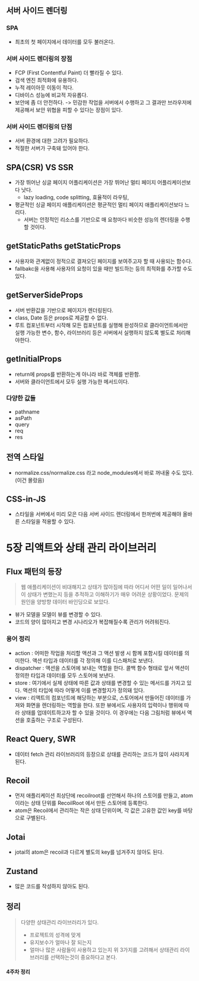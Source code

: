 ## 서버 사이드 렌더링

### SPA

- 최초의 첫 페이지에서 데이터를 모두 불러온다.

### 서버 사이드 렌더링의 장점

- FCP (First Contentful Paint) 더 빨라질 수 있다.
- 검색 엔진 최적화에 유용하다.
- 누적 레이아웃 이동이 적다.
- 디바이스 성능에 비교적 자유롭다.
- 보안에 좀 더 안전하다. -> 민감한 작업을 서버에서 수행하고 그 결과만 브라우저에 제공해서 보안 위협을 피할 수 있다는 장점이 있다.

### 서버 사이드 렌더링의 단점

- 서버 환경에 대한 고려가 필요하다.
- 적절한 서버가 구축돼 있어야 한다.

## SPA(CSR) VS SSR

- 가장 뛰어난 싱글 페이지 어플리케이션은 가장 뛰어난 멀티 페이지 어플리케이션보다 낫다.
  - lazy loading, code splitting, 효율적이 라우팅,
- 평균적인 싱글 페이지 애플리케이션은 평균적인 멀티 페이지 애플리케이션보다 느리다.
  - 서버는 안정적인 리소스를 기반으로 매 요청마다 비슷한 성능의 렌더링을 수행할 것이다.

## getStaticPaths getStaticProps

- 사용자와 관계없이 정적으로 결져오딘 페이지를 보여주고자 할 때 사용되는 함수다.
- fallbakc을 사용해 사용자의 요청이 있을 때만 빌드하는 등의 최적화를 추가할 수도 있다.

## getServerSideProps

- 서버 반환값을 기반으로 페이지가 렌더링된다.
- class, Date 등은 props로 제공할 수 없다.
- 루트 컴포넌트부터 시작해 모든 컴포넌트를 실행해 완성하므로 클라이언트에서만 실행 가능한 변수, 함수, 라이브러리 등은 서버에서 실행하지 않도록 별도로 처리해야한다.

## getInitialProps

- return에 props를 반환하는게 아니라 바로 객체를 반환함.
- 서버와 클라이언트에서 모두 실행 가능한 메서드이다.

### 다양한 값들

- pathname
- asPath
- query
- req
- res

## 전역 스타일

- normalize.css/normalize.css 라고 node_modules에서 바로 꺼내올 수도 있다. (이건 몰랐음)

## CSS-in-JS

- 스타일을 서버에서 미리 모은 다음 서버 사이드 렌더링에서 한꺼번에 제공해야 올바른 스타일을 적용할 수 있다.

# 5장 리액트와 상태 관리 라이브러리

## Flux 패턴의 등장

> 웹 애플리케이션이 비대해지고 상태가 많아짐에 따라 어디서 어떤 일이 일어나서 이 상태가 변했는지 등을 추적하고 이해하기가 매우 어려운 상황이었다.
> 문제의 원인을 양방향 데이터 바인딩으로 보았다.

- 뷰가 모델을 모델이 뷰를 변경할 수 있다.
- 코드의 양이 많아지고 변경 시나리오가 복잡해질수록 관리가 어려워진다.

### 용어 정리

- action : 어떠한 작업을 처리할 액션과 그 액션 발생 시 함께 포함시킬 데이터를 의미한다. 액션 타입과 데이터를 각 정의해 이를 디스패처로 보낸다.
- dispatcher : 액션을 스토어에 보내는 역할을 한다. 콜백 함수 형태로 앞서 액션이 정의한 타입과 데이터를 모두 스토어에 보낸다.
- store : 여기에서 실제 상태에 따른 값과 상태를 변경할 수 있는 메서드를 가지고 있다. 액션의 타입에 따라 어떻게 이를 변경할지가 정의돼 있다.
- view : 리액트의 컴포넌트에 해당하는 부분으로, 스토어에서 만들어진 데이터를 가져와 화면을 렌더링하는 역할을 한다. 또한 뷰에서도 사용자의 입력이나 행위에 따라 상태를 업데이트하고자 할 수 있을 것이다. 이 경우에는 다음 그림처럼 뷰에서 액션을 호출하는 구조로 구성된다.

## React Query, SWR

- 데이터 fetch 관리 라이브러리의 등장으로 상태를 관리하는 코드가 많이 사라지게 된다.

## Recoil

- 먼저 애플리케이션 최상단에 recoilroot를 선언해서 하나의 스토어를 만들고, atom이라는 상태 단위를 RecoilRoot 에서 만든 스토어에 등록한다.
- atom은 Recoil에서 관리하는 작은 상태 단위이며, 각 값은 고유한 값인 key를 바탕으로 구별된다.

## Jotai

- jotai의 atom은 recoil과 다르게 별도의 key를 넘겨주지 않아도 된다.

## Zustand

- 많은 코드를 작성하지 않아도 된다.

## 정리

> 다양한 상태관리 라이브러리가 있다.
>
> - 프로젝트의 성격에 맞게
> - 유지보수가 얼마나 잘 되는지
> - 얼마나 많은 사람들이 사용하고 있는지
>   위 3가지를 고려해서 상태관리 라이브러리를 선택하는것이 중요하다고 본다.

#### 4주차 정리
